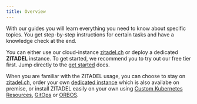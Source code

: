 ```yaml
---
title: Overview
---
```



With our guides you will learn everything you need to know about specific topics. You get step-by-step instructions for certain tasks and have a knowledge check at the end.

You can either use our cloud-instance [zitadel.ch](https://zitadel.ch) or deploy a dedicated **ZITADEL** instance. To get started, we recommend you to try out our free tier first. Jump directly to the [get started](./basics/get-started) docs.

When you are familiar with the ZITADEL usage, you can choose to stay on [zitadel.ch](./installation/shared-cloud), order your own [dedicated instance](./installation/shared-cloud) which is also availabe on premise, or install ZITADEL easily on your own using [Custom Kubernetes Resources](./installation/crd), [GitOps](./installation/gitops) or [ORBOS](./installation/orbos).

<Column>
  <ListWrapper title="Get to know ZITADEL">
    <ListElement link="/docs/guides/basics/get-started" type={ICONTYPE.START} title="Get started" description="Try out zitadel.ch" />
    <ListElement link="/docs/guides/basics/organizations" type={ICONTYPE.START} title="Organizations" description="Learn how ZITADEL ist organized" />
    <ListElement link="/docs/guides/basics/projects" type={ICONTYPE.START} title="Projects" description="Understand projects and grants" />
  </ListWrapper>
  <ListWrapper title="Authentication">
    <ListElement link="/docs/guides/authentication/login-users" type={ICONTYPE.LOGIN} title="Login users" description="Authenticate users in ZITADEL" />
    <ListElement link="/docs/guides/authentication/identity-brokering" type={ICONTYPE.LOGIN} title="Identity Brokering" description="Identity Brokering and Federated Identities" />
  </ListWrapper>
  <ListWrapper title="APIs">
    <ListElement link="/docs/guides/api/access-zitadel-apis" type={ICONTYPE.APIS} title="APIs" description="Authorize Service Users to access ZITADEL APIs" />
  </ListWrapper>
  <ListWrapper title="Customization">
    <ListElement link="/docs/guides/customization/branding" type={ICONTYPE.PRIVATELABELING} title="Private Labeling" description="Customize your organization to your brand" />
    <ListElement link="/docs/guides/customization/texts" type={ICONTYPE.TEXTS} title="Texts" description="Login interface texts and notification texts" />
  </ListWrapper>
  <ListWrapper title="Installation">
    <ListElement link="/docs/guides/installation/shared-cloud" type={ICONTYPE.SYSTEM} title="Managed" description="Shared ZITADEL Cloud or Dedicated Instance" />
  </ListWrapper>
</Column>
